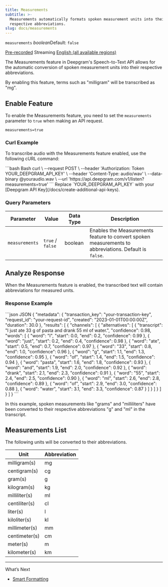 ```yaml
---
title: Measurements
subtitle: >-
  Measurements automatically formats spoken measurement units into their
  respective abbreviations.
slug: docs/measurements
---
```



`measurements` *boolean*Default: `false`

[Pre-recorded](/docs/getting-started-with-pre-recorded-audio) Streaming [English (all available regions)](/docs/models-languages-overview)

The Measurements feature in Deepgram's Speech-to-Text API allows for the automatic conversion of spoken measurement units into their respective abbreviations.

By enabling this feature, terms such as "milligram" will be transcribed as "mg".

## Enable Feature

To enable the Measurements feature, you need to set the `measurements` parameter to `true` when making an API request.

`measurements=true`

### Curl Example

To transcribe audio with the Measurements feature enabled, use the following cURL command:

<CodeGroup>
  ```bash Bash
  curl \
    --request POST \
    --header 'Authorization: Token YOUR_DEEPGRAM_API_KEY' \
    --header 'Content-Type: audio/wav' \
    --data-binary @youraudio.wav \
    --url 'https://api.deepgram.com/v1/listen?measurements=true'
  ```
</CodeGroup>

<Warning>
  Replace `YOUR_DEEPGRAM_API_KEY` with your [Deepgram API Key](/docs/create-additional-api-keys).
</Warning>

### Query Parameters

| Parameter      | Value            | Data Type | Description                                                                                           |
| -------------- | ---------------- | --------- | ----------------------------------------------------------------------------------------------------- |
| `measurements` | `true` / `false` | boolean   | Enables the Measurements feature to convert spoken measurements to abbreviations. Default is `false`. |

## Analyze Response

When the Measurements feature is enabled, the transcribed text will contain abbreviations for measured units.

### Response Example

<CodeGroup>
  ```json JSON
  {
    "metadata": {
      "transaction_key": "your-transaction-key",
      "request_id": "your-request-id",
      "created": "2023-01-01T00:00:00Z",
      "duration": 30.0
    },
    "results": [
      {
        "channels": [
          {
            "alternatives": [
              {
                "transcript": "I just ate 33 g of pasta and drank 55 ml of water.",
                "confidence": 0.98,
                "words": [
                  {
                    "word": "I",
                    "start": 0.0,
                    "end": 0.2,
                    "confidence": 0.99
                  },
                  {
                    "word": "just",
                    "start": 0.2,
                    "end": 0.4,
                    "confidence": 0.98
                  },
                  {
                    "word": "ate",
                    "start": 0.5,
                    "end": 0.7,
                    "confidence": 0.97
                  },
                  {
                    "word": "33",
                    "start": 0.8,
                    "end": 1.0,
                    "confidence": 0.96
                  },
                  {
                    "word": "g",
                    "start": 1.1,
                    "end": 1.3,
                    "confidence": 0.95
                  },
                  {
                    "word": "of",
                    "start": 1.4,
                    "end": 1.5,
                    "confidence": 0.94
                  },
                  {
                    "word": "pasta",
                    "start": 1.6,
                    "end": 1.8,
                    "confidence": 0.93
                  },
                  {
                    "word": "and",
                    "start": 1.9,
                    "end": 2.0,
                    "confidence": 0.92
                  },
                  {
                    "word": "drank",
                    "start": 2.1,
                    "end": 2.3,
                    "confidence": 0.91
                  },
                  {
                    "word": "55",
                    "start": 2.4,
                    "end": 2.5,
                    "confidence": 0.90
                  },
                  {
                    "word": "ml",
                    "start": 2.6,
                    "end": 2.8,
                    "confidence": 0.89
                  },
                  {
                    "word": "of",
                    "start": 2.9,
                    "end": 3.0,
                    "confidence": 0.88
                  },
                  {
                    "word": "water",
                    "start": 3.1,
                    "end": 3.3,
                    "confidence": 0.87
                  }
                ]
              }
            ]
          }
        ]
      }
    ]
  }
  ```
</CodeGroup>

In this example, spoken measurements like "grams" and "milliliters" have been converted to their respective abbreviations "g" and "ml" in the transcript.

## Measurements List

The following units will be converted to their abbreviations.

| Unit          | Abbreviation |
| ------------- | ------------ |
| milligram(s)  | mg           |
| centigram(s)  | cg           |
| gram(s)       | g            |
| kilogram(s)   | kg           |
| milliliter(s) | ml           |
| centiliter(s) | cl           |
| liter(s)      | l            |
| kiloliter(s)  | kl           |
| millimeter(s) | mm           |
| centimeter(s) | cm           |
| meter(s)      | m            |
| kilometer(s)  | km           |

***

What’s Next

* [Smart Formatting](/docs/smart-format)
